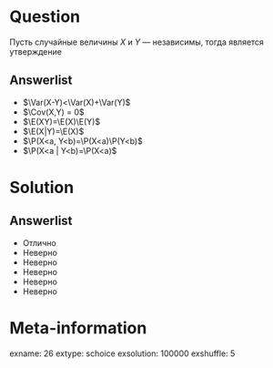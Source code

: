 Question
========
Пусть случайные величины $X$ и $Y$ — независимы, тогда \textbf{НЕ ВЕРНЫМ} является утверждение
 

Answerlist
----------
*  $\Var(X-Y)<\Var(X)+\Var(Y)$ 
*  $\Cov(X,Y) = 0$
*  $\E(XY)=\E(X)\E(Y)$
*  $\E(X|Y)=\E(X)$
*  $\P(X<a, Y<b)=\P(X<a)\P(Y<b)$
*  $\P(X<a | Y<b)=\P(X<a)$

Solution
========

Answerlist
----------
*  Отлично
*  Неверно
*  Неверно
*  Неверно
*  Неверно
*  Неверно

Meta-information
================
exname: 26
extype: schoice
exsolution: 100000
exshuffle: 5

